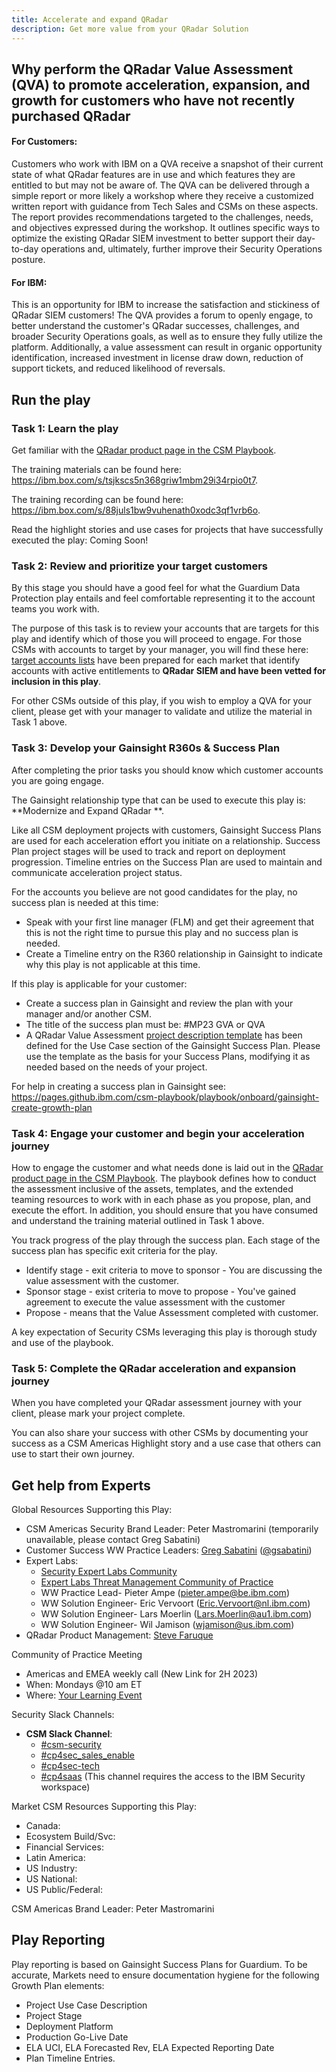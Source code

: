 ```yaml
---
title: Accelerate and expand QRadar
description: Get more value from your QRadar Solution
---
```



## Why perform the QRadar Value Assessment (QVA) to promote acceleration, expansion, and growth for customers who have not recently purchased QRadar
#### For Customers:
Customers who work with IBM on a QVA receive a snapshot of their current state of what QRadar features are in use and which features they are entitled to but may not be aware of. The QVA can be delivered through a simple report or more likely a workshop where they receive a customized written report with guidance from Tech Sales and CSMs on these aspects. The report provides recommendations targeted to the challenges, needs, and objectives expressed during the workshop. It outlines specific ways to optimize the existing QRadar SIEM investment to better support their day-to-day operations and, ultimately, further improve their Security Operations posture.

#### For IBM:
This is an opportunity for IBM to increase the satisfaction and stickiness of QRadar SIEM customers! The QVA provides a forum to openly engage, to better understand the customer's QRadar successes, challenges, and broader Security Operations goals, as well as to ensure they fully utilize the platform. Additionally, a value assessment can result in organic opportunity identification, increased investment in license draw down, reduction of support tickets, and reduced likelihood of reversals.


## Run the play

### Task 1: Learn the play
Get familiar with the <a href="https://pages.github.ibm.com/csm-playbook/playbook/common/security/csm-security-qradar/" target='_blank' rel='noreferrer noopener'>QRadar product page in the CSM Playbook</a>.

The training materials can be found here: <a href="https://ibm.box.com/s/tsjkscs5n368griw1mbm29i34rpio0t7" target='_blank' rel='noreferrer noopener'>https://ibm.box.com/s/tsjkscs5n368griw1mbm29i34rpio0t7</a>.

The training recording can be found here: <a href="https://ibm.box.com/s/88juls1bw9vuhenath0xodc3qf1vrb6o" target='_blank' rel='noreferrer noopener'>https://ibm.box.com/s/88juls1bw9vuhenath0xodc3qf1vrb6o</a>.

Read the highlight stories and use cases for projects that have successfully executed the play: Coming Soon!

### Task 2: Review and prioritize your target customers
By this stage you should have a good feel for what the Guardium Data Protection play entails and feel comfortable representing it to the account teams you work with.

The purpose of this task is to review your accounts that are targets for this play and identify which of those you will proceed to engage.  For those CSMs with accounts to target by your manager, you will find these here: <a href="https://ibm.box.com/s/pmrhq0dpgic8auf1lj6rbecwjpas17da" target='_blank' rel='noreferrer noopener'>target accounts lists</a> have been prepared for each market that identify accounts with active entitlements to **QRadar SIEM and have been vetted for inclusion in this play**.

For other CSMs outside of this play, if you wish to employ a QVA for your client, please get with your manager to validate and utilize the material in Task 1 above.

### Task 3: Develop your Gainsight R360s & Success Plan
After completing the prior tasks you should know which customer accounts you are going engage.

The Gainsight relationship type that can be used to execute this play is: **Modernize and Expand QRadar **.

Like all CSM deployment projects with customers, Gainsight Success Plans are used for each acceleration effort you initiate on a relationship. Success Plan project stages will be used to track and report on deployment progression.  Timeline entries on the Success Plan are used to maintain and communicate acceleration project status.

For the accounts you believe are not good candidates for the play, no success plan is needed at this time:
- Speak with your first line manager (FLM) and get their agreement that this is not the right time to pursue this play and no success plan is needed.
- Create a Timeline entry on the R360 relationship in Gainsight to indicate why this play is not applicable at this time.

If this play is applicable for your customer:
- Create a success plan in Gainsight and review the plan with your manager and/or another CSM.
 - The title of the success plan must be: #MP23 GVA or QVA
- A QRadar Value Assessment <a href="https://w3.ibm.com/w3publisher/csm-americas-deployment-plays/security/qradar-modernization-and-expansion/qradar-qva-gainsight-template" target='_blank' rel='noreferrer noopener'>project description template</a> has been defined for the Use Case section of the Gainsight Success Plan.  Please use the template as the basis for your Success Plans, modifying it as needed based on the needs of your project.

For help in creating a success plan in Gainsight see: <a href="https://pages.github.ibm.com/csm-playbook/playbook/onboard/gainsight-create-growth-plan" target='_blank' rel='noreferrer noopener'>https://pages.github.ibm.com/csm-playbook/playbook/onboard/gainsight-create-growth-plan</a>

### Task 4: Engage your customer and begin your acceleration journey
How to engage the customer and what needs done is laid out in the <a href="https://pages.github.ibm.com/csm-playbook/playbook/common/security/csm-security-qradar/" target='_blank' rel='noreferrer noopener'>QRadar product page in the CSM Playbook</a>.  The playbook defines how to conduct the assessment inclusive of the assets, templates, and the extended teaming resources to work with in each phase as you propose, plan, and execute the effort.  In addition, you should ensure that you have consumed and understand the training material outlined in Task 1 above.

You track progress of the play through the success plan.  Each stage of the success plan has specific exit criteria for the play.
- Identify stage - exit criteria to move to sponsor - You are discussing the value assessment with the customer.
- Sponsor stage - exist criteria to move to propose - You've gained agreement to execute the value assessment with the customer
- Propose - means that the Value Assessment completed with customer.

A key expectation of Security CSMs leveraging this play is thorough study and use of the playbook.

### Task 5: Complete the QRadar acceleration and expansion journey
When you have completed your QRadar assessment journey with your client, please mark your project complete.

You can also share your success with other CSMs by documenting your success as a CSM Americas Highlight story and a use case that others can use to start their own journey.


## Get help from Experts
Global Resources Supporting this Play:
- CSM Americas Security Brand Leader: Peter Mastromarini (temporarily unavailable, please contact Greg Sabatini)
- Customer Success WW Practice Leaders: <a href="https://w3.ibm.com/#/people/5D0578897" target='_blank' rel='noreferrer noopener'>Greg Sabatini</a> (<a href="https://ibm.enterprise.slack.com/user/@W4PPX9401" target='_blank' rel='noreferrer noopener'>@gsabatini</a>)
- Expert Labs:
  - <a href="https://w3.ibm.com/w3publisher/customer-success-and-tech-expert-labs/how-we-work/security-community" target='_blank' rel='noreferrer noopener'>Security Expert Labs Community</a>
  - <a href="https://w3.ibm.com/w3publisher/customer-success-and-tech-expert-labs/how-we-work/security-community/threat-mgmt" target='_blank' rel='noreferrer noopener'>Expert Labs Threat Management Community of Practice</a>
  - WW Practice Lead- Pieter Ampe (<a href="pieter.ampe@be.ibm.com" target='_blank' rel='noreferrer noopener'>pieter.ampe@be.ibm.com</a>)
  - WW Solution Engineer- Eric Vervoort (<a href="Eric.Vervoort@nl.ibm.com" target='_blank' rel='noreferrer noopener'>Eric.Vervoort@nl.ibm.com</a>)
  - WW Solution Engineer- Lars Moerlin (<a href="Lars.Moerlin@au1.ibm.com" target='_blank' rel='noreferrer noopener'>Lars.Moerlin@au1.ibm.com</a>)
  - WW Solution Engineer- Wil Jamison (<a href="wjamison@us.ibm.com" target='_blank' rel='noreferrer noopener'>wjamison@us.ibm.com</a>)
- QRadar Product Management: <a href="https://w3.ibm.com/#/people/4G6245897" target='_blank' rel='noreferrer noopener'>Steve Faruque</a>

Community of Practice Meeting
- Americas and EMEA weekly call (New Link for 2H 2023)
- When: Mondays @10 am ET
- Where: <a href="https://ec.yourlearning.ibm.com/w3/meeting/10369616" target='_blank' rel='noreferrer noopener'>Your Learning Event</a>

Security Slack Channels:
- **CSM Slack Channel**:
  - <a href="https://ibm-cloud.slack.com/archives/C01L8MBNN6P" target='_blank' rel='noreferrer noopener'>#csm-security</a>
  - <a href="https://ibm-cloud.slack.com/archives/CESAJF4PJ" target='_blank' rel='noreferrer noopener'>#cp4sec_sales_enable</a>
  - <a href="https://ibm-cloud.slack.com/archives/CRBSLC284" target='_blank' rel='noreferrer noopener'>#cp4sec-tech</a>
  - <a href="https://ibm-security.slack.com/archives/C016DAUCFNC" target='_blank' rel='noreferrer noopener'>#cp4saas</a> (This channel requires the access to the IBM Security workspace)

Market CSM Resources Supporting this Play:
- Canada:
- Ecosystem Build/Svc:
- Financial Services:
- Latin America:
- US Industry:
- US National:
- US Public/Federal:

CSM Americas Brand Leader: Peter Mastromarini


## Play Reporting
Play reporting is based on Gainsight Success Plans for Guardium.  To be accurate, Markets need to ensure documentation hygiene for the following Growth Plan elements:
- Project Use Case Description
- Project Stage
- Deployment Platform
- Production Go-Live Date
- ELA UCI, ELA Forecasted Rev, ELA Expected Reporting Date
- Plan Timeline Entries.